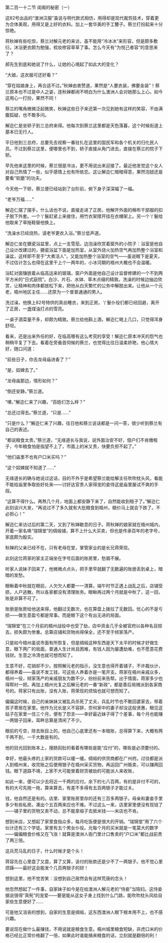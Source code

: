 

第二百一十二节 闺阁的秘密（一）

这82号出品的“澳洲汉服”虽说与明代款式相仿，用得却是现代裁剪技术，穿着更为合体美观，用得又是上好的衣料。加上一套华美的手工簪子。蔡兰打扮起来十分惊艳。

蒋秋婵有些吃惊，蔡兰对解元老的来访，虽不能用“冷冰冰”来形容，但是颇多敷衍。沐浴更衣颇为勉强，梳妆修容草草了事。怎么今天有“为悦己者容”的意思来了？

郝先生到底和她说了什么，让她的心境起了如此大的变化？

“大娘，这衣服可还好看？”

“穿在姑娘身上，再合适不过。”秋婵由衷赞道，果然是“人要衣装，佛要金装”！蔡兰原本也不过是中人之姿，连秋婵都闹不明白为什么澳洲人会对她那么上心。如今这用心一打扮，果然不同！

蔡兰的嘴角微微泛起微笑，秋婵这些日子来还第一次见到她有这样的笑容，不由满腹狐疑，也不敢多问。

解迩仁是坐轿子到三总府来得。他每次到蔡兰这里都是天色落暮，这个时候街道上基本已无行人。

平日他到三总府，总要先去视察一番驻扎在这里的国民军和各个机关的归化民人员。不过到蔡兰这里，便哪里也不到，轿子直接从角门进去，直接在蔡兰的院子下轿。

早先他来这里的时候，蔡兰很是冷淡，更不用说出来迎接了。最近他发觉这个女人对自己热情了一些，似乎感情上也有所依恋。这让解迩仁暗暗得意，果然泡妞还是要看“软磨”的功夫。

今天他一下轿，蔡兰便已经站到了台阶前，俯下身子深深福了一福。

“老爷万福……”

解迩仁摆了摆手，什么话也不说，直接走进了正房。他解开外面的棉布干部服的扣子脱下外套。一个丫鬟赶紧上来接住，用竹衣架撑开挂在衣帽架上。另一个丫鬟给他取来了草拖鞋替他换上。

“洗澡水已经烧热，请老爷更衣入浴。”蔡兰低声道。

解迩仁坐在搪瓷浴盆里，点上一支雪茄，边泡澡欣赏着窗外的小院子：浴室是他自己设计改建过的，搪瓷浴盆下面是加热室，从室外烧火加热空气再加热整个浴室和澡盆，这样即不至于“大煮活人”，又能加热整个浴室的空气――虽说眼下是夏天，不过估计怎么也得在这里干上个一两年的，小冰河期的梧州大概也不会温暖。

浴缸对面镶嵌着从临高运来的玻璃，窗户外面是他自己设计监督修建的一个不到两平方米的“日式庭院”。白沙、片石、水钵、草木点缀的精致。洗澡的时候边抽边欣赏，让精神和肉体都放松下来，把他从白天繁忙的公务中解脱出来。让他从一个元老，梧州地区主任……还原为一个普普通通的男人。

洗过澡，他换上82号特供的真丝睡衣，来到正房。丫鬟仆役们都已经回避，离开了正房，一盏煤油灯点的雪亮。

一桌子酒菜量不多，却颇为精致。蔡兰给他斟上酒，解迩仁喝上几口，只觉得浑身舒坦。

看来，还是出来外任的好，在临高哪有这么考究的享受！解迩仁原本冲天的怨气也稍稍平复了下去。看着在旁垂首伺候的蔡兰，也觉得比往日温柔娇艳，他心情大好，随口问道：

“前些日子，你去龙母庙进香了？”

“是，奴婢去了。”

“龙母庙那边，情形如何？”

“倒还安静。”蔡兰道。

“噢，”解迩仁来了兴趣，“百姓们怎么样？”

“总还过得去。”蔡兰道，“只是……”

“只是什么？”解迩仁来了兴趣，往日他和蔡兰说话都是一问一答，很少听到蔡兰有自己的表述。

“都说粮食太贵。”蔡兰道，“无缘道长与我说，说外面治安不好，佃户们不肯缴租子，今年粮食怕是指望不上了，市面上的米又贵，快要负担不起了。”

“他们庙里不也有户口米买吗？”

“这个奴婢就不知道了……”

无缘道长的确与她说过这话，目的不外乎是希望蔡兰能给解主任吹吹枕头风，看能不能给庙里争取些好处来――讨好达官贵人家得宠的妾侍这是庙里屡试不爽的手段。

“这算不得什么。再熬几个月，地面上都安静下来了，自然能收到租子了。”解迩仁此刻谈兴大发，“再说过不了多久就有大批粮食到梧州，粮价马上就会下跌了。不必担心！”

解迩仁来访过后的第二天，又到了秋婵歇息的日子。蒋秋婵的娘家就在梧州城内，开着一家名唤“瑞锦堂”的绸缎铺，算不上什么大买卖，但也是传承百年的老字号，家底颇为殷实。

秋婵的父亲已经不在，只有老母在堂，掌管家业的是长兄蒋荣现。

此刻这位蒋家的家主正端坐在字号后面的账房里，愁眉不展。

听家人说妹子回来了，他微微点点头，把手里早就翻了无数遍的账册丢到桌上，暗暗的发愁。

眼瞅着中秋就在眼前，人欠欠人都要一一清算。端午时节正遇上战乱之后，店铺受损，人户逃散。所以各家都没有清理账务。眼瞅再过两个月就是中秋了，这一回，账是非算不可了。

账册是账房给他送来得，他翻过无数次，也在算盘上拨拉了无数回。忧心的不是亏损――做生意盈亏都是常事。而是眼下这个有出无进的局面。

“瑞锦堂”在三个月前的梧州战役中也受了劫，店中资金几乎全被官府以各种名目掠去，损失颇为惨重。总算店铺和货物尚得保全，还不至于倾家荡产。

只是如今梧州虽说市面有所恢复，但是绸缎这种东西是天下太平的时候才好做生意，眼下两广的局面，普通人生计尚且困难，有钱人因为屡遭劫难，也不愿意花费钱财。生意之冷清也就可想而知了。

生意不好，花销却不少。按照解元老的指示，没生意也得开着铺子，不许裁伙计，都得养着――虽说不发工钱，可这些人养着亦是一笔开支。蒋家在梧州亲戚众多，梧州一役，倾家荡产的亲戚朋友为数不少，纷纷前来告帮。出于情面，蒋家多少也得帮衬一把。再加上梧州光复之后解元老的一番“新政”，都是善后局摊派到各家商号的。蒋家只有出账，没有入账，蒋荣现的烦恼也就可想而知了。

偏偏这时候，自己的亲妹妹又被乱兵杀死了丈夫，兵乱时节也不敢回婆家去，带着孩子寄居在家里。他作为兄长是义不容辞，奈何家中的妻子却没这般贤惠，眼见这姑子在家里一住三个月，便有了怨言――幸好最近妹子得了个差事，每个月也能赚一两银子回来，耳畔总算是清闲了不少。

眼前的亏空，除去账目上的，他自己心底里还有一本暗账，总得算下来，大概有两千两不到，一千大数是有的。

他的目光回到账本上，搜肠刮肚的看着有哪些是能“应付”的，哪些是必须要付的。

幸好，他最头疼的上家的货款可以缓一缓。绸缎的供货商都在广州府。过往都是派人到梧州来，收完账之后便用银子在梧州采买货物，再运回广州贩卖，可以赚两回钱。眼下道路不靖，上家不大可能冒着财货被劫的可能派人来收账，

如此一来，便可以少去将近一千两的应付。余下的七八百两，有的是非付不可的，有的大可先拖一拖，算来算去，有差不多得有五百两银子才能过关。

钱，他自然还是有的。店里、家里账房里存的还有三百多两银子。母亲和妻妾手里多少有些私房。凑出个五百两来应也不难。不过这么一来，店里家里便没有现钱了――铺子里的货物又卖不动，总不能拿缎子去抵米钱――米店也不肯。

想到米店，又想起了家里食指众多，每月吃饭便是很大的开销。“瑞锦堂”用了六个伙计还有三个学徒。家里有五个男女仆役。光每个月的买米就是一笔莫大的数字――偏偏粮食价格又在飞涨！就算是澳洲人衙门里计口售卖的“户口米”都比战前贵了两三倍。

这兵荒马乱的日子，什么时候才是个头！

蒋容先在心里盘了又盘，算了又算，该付的账款还是少不了一两银子。他不觉心里烦躁――最好这会能发个几百两银子的财！

想到这里，他不觉苦笑：没想到自己居然会有这样荒唐的念头！

他忽然想起了一件事，自家妹子如今是在给澳洲人解元老的“侍妾”当陪妇。这侍妾据说很得“真髡”的宠爱――要是能从这女子身上找到什么门路，能吹吹枕头风给自家些生意便好了……

可是他又沮丧的想到，自家的生意是绸缎，这东西澳洲人眼下根本用不上，也不感兴趣。

要说现在做什么最赚钱，不用说就是粮食生意。梧州城里粮食短缺，非虎口米的价格已经比正常价格翻了一倍，如果此时谁能搞来粮食的话，立刻就是翻倍的利！

